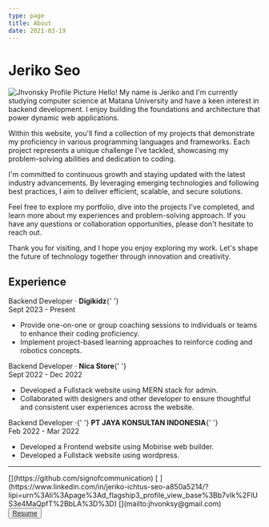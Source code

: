 ```yaml
---
type: page
title: About
date: 2021-03-19
---
```


# Jeriko Seo

![Jhvonsky Profile Picture](https://avatars.githubusercontent.com/u/70561984?v=4 'Profile Picture')
Hello! My name is Jeriko and I'm currently studying computer science at Matana University and have a keen interest in backend development. I enjoy building the foundations and architecture that power dynamic web applications.

Within this website, you'll find a collection of my projects that demonstrate my proficiency in various programming languages and frameworks. Each project represents a unique challenge I've tackled, showcasing my problem-solving abilities and dedication to coding.

I'm committed to continuous growth and staying updated with the latest industry advancements. By leveraging emerging technologies and following best practices, I aim to deliver efficient, scalable, and secure solutions.

Feel free to explore my portfolio, dive into the projects I've completed, and learn more about my experiences and problem-solving approach. If you have any questions or collaboration opportunities, please don't hesitate to reach out.

Thank you for visiting, and I hope you enjoy exploring my work. Let's shape the future of technology together through innovation and creativity.

## Experience

<div>
  <div class="exp">
    <div>
      Backend Developer · <b class="company-name">Digikidz</b>{' '}
    </div>
    <span class="range">Sept 2023 - Present</span>
  </div>
  <ul>
    <li>
      Provide one-on-one or group coaching sessions to individuals or teams to
      enhance their coding proficiency.
    </li>
    <li>
      Implement project-based learning approaches to reinforce coding and
      robotics concepts.
    </li>
  </ul>
</div>

<div class="straight-line"></div>

<div>
  <div class="exp">
    <div>
      Backend Developer · <b class="company-name">Nica Store</b>{' '}
    </div>
    <span class="range">Sept 2022 - Dec 2022</span>
  </div>
  <ul>
    <li>Developed a Fullstack website using MERN stack for admin.</li>
    <li>
      Collaborated with designers and other developer to ensure thoughtful and
      consistent user experiences across the website.
    </li>
  </ul>
</div>

<div class="straight-line"></div>

<div>
  <div class="exp" id="exp-2">
    <div>
      Backend Developer ·{' '}
      <b class="company-name">PT JAYA KONSULTAN INDONESIA</b>{' '}
    </div>
    <span class="range" id="range-2">
      Feb 2022 - Mar 2022
    </span>
  </div>
  <ul>
    <li>Developed a Frontend website using Mobirise web builder.</li>
    <li>Developed a Fullstack website using wordpress.</li>
  </ul>
</div>

---

<div class="social">
  <span>
    [<i class="fa-brands fa-github"></i>](https://github.com/signofcommunication)
  </span>
  <span>
    [<i class="fa-brands fa-linkedin"></i>
    ](https://www.linkedin.com/in/jeriko-ichtus-seo-a850a5214/?lipi=urn%3Ali%3Apage%3Ad_flagship3_profile_view_base%3Bb7vIk%2FlUS3e4MaQpfT%2BbLA%3D%3D)
  </span>
  <span>
    [<i class="fa-regular fa-envelope"></i>](mailto:jhvonksy@gmail.com)
  </span>
</div>
<button class="cv">
  <a href="/images/JERIKO ICHTUS SEO.pdf" download>
    Resume
  </a>
</button>
